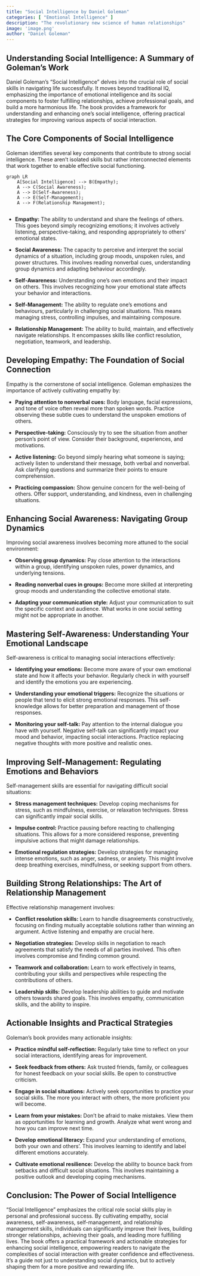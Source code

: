 ```yaml
---
title: "Social Intelligence by Daniel Goleman"
categories: [ "Emotional Intelligence" ]
description: "The revolutionary new science of human relationships"
image: 'image.png'
author: "Daniel Goleman"
---
```

## Understanding Social Intelligence: A Summary of Goleman's Work

Daniel Goleman's "Social Intelligence" delves into the crucial role of social skills in navigating life successfully.  It moves beyond traditional IQ, emphasizing the importance of emotional intelligence and its social components to foster fulfilling relationships, achieve professional goals, and build a more harmonious life. The book provides a framework for understanding and enhancing one's social intelligence, offering practical strategies for improving various aspects of social interaction.

## The Core Components of Social Intelligence

Goleman identifies several key components that contribute to strong social intelligence. These aren't isolated skills but rather interconnected elements that work together to enable effective social functioning.


```mermaid
graph LR
    A[Social Intelligence] --> B(Empathy);
    A --> C(Social Awareness);
    A --> D(Self-Awareness);
    A --> E(Self-Management);
    A --> F(Relationship Management);
    
```

* **Empathy:**  The ability to understand and share the feelings of others. This goes beyond simply recognizing emotions; it involves actively listening, perspective-taking, and responding appropriately to others' emotional states.

* **Social Awareness:** The capacity to perceive and interpret the social dynamics of a situation, including group moods, unspoken rules, and power structures. This involves reading nonverbal cues, understanding group dynamics and adapting behaviour accordingly.

* **Self-Awareness:**  Understanding one's own emotions and their impact on others. This involves recognizing how your emotional state affects your behavior and interactions.

* **Self-Management:** The ability to regulate one's emotions and behaviours, particularly in challenging social situations.  This means managing stress, controlling impulses, and maintaining composure.

* **Relationship Management:**  The ability to build, maintain, and effectively navigate relationships. It encompasses skills like conflict resolution, negotiation, teamwork, and leadership.


##  Developing Empathy: The Foundation of Social Connection

Empathy is the cornerstone of social intelligence. Goleman emphasizes the importance of actively cultivating empathy by:

* **Paying attention to nonverbal cues:** Body language, facial expressions, and tone of voice often reveal more than spoken words.  Practice observing these subtle cues to understand the unspoken emotions of others.

* **Perspective-taking:** Consciously try to see the situation from another person's point of view. Consider their background, experiences, and motivations.

* **Active listening:**  Go beyond simply hearing what someone is saying; actively listen to understand their message, both verbal and nonverbal.  Ask clarifying questions and summarize their points to ensure comprehension.

* **Practicing compassion:** Show genuine concern for the well-being of others.  Offer support, understanding, and kindness, even in challenging situations.


## Enhancing Social Awareness: Navigating Group Dynamics

Improving social awareness involves becoming more attuned to the social environment:

* **Observing group dynamics:** Pay close attention to the interactions within a group, identifying unspoken rules, power dynamics, and underlying tensions.

* **Reading nonverbal cues in groups:**  Become more skilled at interpreting group moods and understanding the collective emotional state.

* **Adapting your communication style:**  Adjust your communication to suit the specific context and audience.  What works in one social setting might not be appropriate in another.


## Mastering Self-Awareness: Understanding Your Emotional Landscape

Self-awareness is critical to managing social interactions effectively:

* **Identifying your emotions:**  Become more aware of your own emotional state and how it affects your behavior. Regularly check in with yourself and identify the emotions you are experiencing.

* **Understanding your emotional triggers:**  Recognize the situations or people that tend to elicit strong emotional responses.  This self-knowledge allows for better preparation and management of those responses.

* **Monitoring your self-talk:**  Pay attention to the internal dialogue you have with yourself.  Negative self-talk can significantly impact your mood and behavior, impacting social interactions.  Practice replacing negative thoughts with more positive and realistic ones.



##  Improving Self-Management: Regulating Emotions and Behaviors

Self-management skills are essential for navigating difficult social situations:

* **Stress management techniques:** Develop coping mechanisms for stress, such as mindfulness, exercise, or relaxation techniques.  Stress can significantly impair social skills.

* **Impulse control:**  Practice pausing before reacting to challenging situations.  This allows for a more considered response, preventing impulsive actions that might damage relationships.

* **Emotional regulation strategies:** Develop strategies for managing intense emotions, such as anger, sadness, or anxiety.  This might involve deep breathing exercises, mindfulness, or seeking support from others.


## Building Strong Relationships: The Art of Relationship Management


Effective relationship management involves:


* **Conflict resolution skills:** Learn to handle disagreements constructively, focusing on finding mutually acceptable solutions rather than winning an argument.  Active listening and empathy are crucial here.

* **Negotiation strategies:**  Develop skills in negotiation to reach agreements that satisfy the needs of all parties involved. This often involves compromise and finding common ground.

* **Teamwork and collaboration:**  Learn to work effectively in teams, contributing your skills and perspectives while respecting the contributions of others.

* **Leadership skills:** Develop leadership abilities to guide and motivate others towards shared goals.  This involves empathy, communication skills, and the ability to inspire.



##  Actionable Insights and Practical Strategies

Goleman's book provides many actionable insights:

* **Practice mindful self-reflection:** Regularly take time to reflect on your social interactions, identifying areas for improvement.

* **Seek feedback from others:** Ask trusted friends, family, or colleagues for honest feedback on your social skills.  Be open to constructive criticism.

* **Engage in social situations:**  Actively seek opportunities to practice your social skills.  The more you interact with others, the more proficient you will become.

* **Learn from your mistakes:** Don't be afraid to make mistakes.  View them as opportunities for learning and growth. Analyze what went wrong and how you can improve next time.

* **Develop emotional literacy:**  Expand your understanding of emotions, both your own and others'.  This involves learning to identify and label different emotions accurately.

* **Cultivate emotional resilience:**  Develop the ability to bounce back from setbacks and difficult social situations. This involves maintaining a positive outlook and developing coping mechanisms.


## Conclusion: The Power of Social Intelligence

"Social Intelligence" emphasizes the critical role social skills play in personal and professional success. By cultivating empathy, social awareness, self-awareness, self-management, and relationship management skills, individuals can significantly improve their lives, building stronger relationships, achieving their goals, and leading more fulfilling lives. The book offers a practical framework and actionable strategies for enhancing social intelligence, empowering readers to navigate the complexities of social interaction with greater confidence and effectiveness. It’s a guide not just to understanding social dynamics, but to actively shaping them for a more positive and rewarding life.

